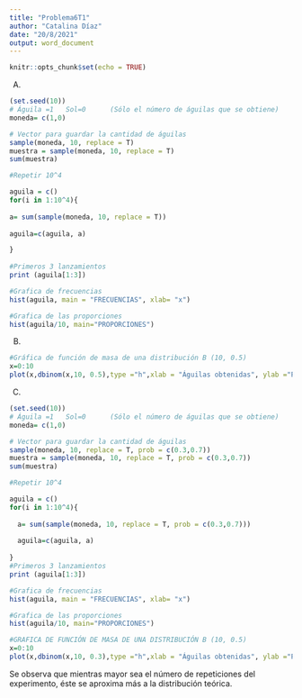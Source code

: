 ---
title: "Problema6T1"
author: "Catalina Díaz"
date: "20/8/2021"
output: word_document
---

```{r setup, include=FALSE}
knitr::opts_chunk$set(echo = TRUE)
```
A)
```{r}
(set.seed(10))
# Águila =1   Sol=0      (Sólo el número de águilas que se obtiene)
moneda= c(1,0)

# Vector para guardar la cantidad de águilas
sample(moneda, 10, replace = T)
muestra = sample(moneda, 10, replace = T)       
sum(muestra)

#Repetir 10^4

aguila = c()
for(i in 1:10^4){
   
a= sum(sample(moneda, 10, replace = T))
  
aguila=c(aguila, a)

}
       
#Primeros 3 lanzamientos
print (aguila[1:3])

#Grafica de frecuencias
hist(aguila, main = "FRECUENCIAS", xlab= "x")

#Grafica de las proporciones
hist(aguila/10, main="PROPORCIONES")
```

B)
```{r}
#Gráfica de función de masa de una distribución B (10, 0.5)
x=0:10
plot(x,dbinom(x,10, 0.5),type ="h",xlab = "Águilas obtenidas", ylab ="Proporción", main = "DISTRIBUCIÓN")

```

C)
```{r}
(set.seed(10))
# Águila =1   Sol=0      (Sólo el número de águilas que se obtiene)
moneda= c(1,0)

# Vector para guardar la cantidad de águilas
sample(moneda, 10, replace = T, prob = c(0.3,0.7))
muestra = sample(moneda, 10, replace = T, prob = c(0.3,0.7))       
sum(muestra)

#Repetir 10^4

aguila = c()
for(i in 1:10^4){
  
  a= sum(sample(moneda, 10, replace = T, prob = c(0.3,0.7)))
  
  aguila=c(aguila, a)
  
}
#Primeros 3 lanzamientos
print (aguila[1:3])

#Grafica de frecuencias
hist(aguila, main = "FRECUENCIAS", xlab= "x")

#Grafica de las proporciones
hist(aguila/10, main="PROPORCIONES")

#GRAFICA DE FUNCIÓN DE MASA DE UNA DISTRIBUCIÓN B (10, 0.5)
x=0:10
plot(x,dbinom(x,10, 0.3),type ="h",xlab = "Águilas obtenidas", ylab ="Proporción", main = "DISTRIBUCIÓN")
```

Se observa que mientras mayor sea el número de repeticiones del experimento, éste se aproxima más a la distribución teórica.
